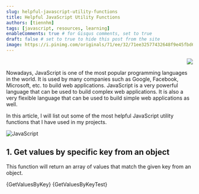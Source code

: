 ```yaml
---
slug: helpful-javascript-utility-functions
title: Helpful JavaScript Utility Functions
authors: [tiennhm]
tags: [javascript, resources, learning]
enableComments: true # for Gisqus comments, set to true
draft: false # set to true to hide this post from the site
image: https://i.pinimg.com/originals/71/ee/32/71ee32577432648f9e45fbd63b2cf261.jpg
---
```



<p align="right">
    <img src="https://api.visitorbadge.io/api/visitors?path=https%3A%2F%2Ftiennhm.github.io%2Fblog%2Fhelpful-javascript-utility-functions&label=⚪View&labelColor=%2337d67a&countColor=%23555555&style=flat&labelStyle=upper" loading='lazy' decoding='async'/>
</p>

Nowadays, JavaScript is one of the most popular programming languages in the world. It is used by many companies such as Google, Facebook, Microsoft, etc. to build web applications. JavaScript is a very powerful language that can be used to build complex web applications. It is also a very flexible language that can be used to build simple web applications as well. 

In this article, I will list out some of the most helpful JavaScript utility functions that I have used in my projects.

![JavaScript](https://i.pinimg.com/originals/71/ee/32/71ee32577432648f9e45fbd63b2cf261.jpg)

<!-- truncate -->

## 1. Get values by specific key from an object

This function will return an array of values that match the given key from an object.

<Tabs defaultValue="source" className="unique-tabs">
  <TabItem value="source" label="Source code 📃">
    <CodeBlock language="js" showLineNumbers title="Get all values of specific key in object">
        {GetValuesByKey}
    </CodeBlock>
  </TabItem>
  <TabItem value="try" label="Try this 🧑‍💻">
    <CodeBlock language="js" showLineNumbers live noInline>
        {GetValuesByKeyTest}
    </CodeBlock>
  </TabItem>
</Tabs>